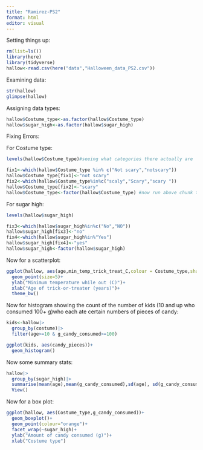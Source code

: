 ```yaml
---
title: "Ramirez-PS2"
format: html
editor: visual
---
```


Setting things up:

```r
rm(list=ls())
library(here)
library(tidyverse)
hallow<-read.csv(here("data","Halloween_data_PS2.csv"))
```

Examining data:

```r
str(hallow)
glimpse(hallow)
```

Assigning data types:

```r
hallow$Costume_type<-as.factor(hallow$Costume_type)
hallow$sugar_high<-as.factor(hallow$sugar_high)
```

Fixing Errors:

For Costume type:

```r
levels(hallow$Costume_type)#seeing what categories there actually are
```

```r
fix1<-which(hallow$Costume_type %in% c("Not scary","notscary"))
hallow$Costume_type[fix1]<-"not scary"
fix2<-which(hallow$Costume_type%in%c("scaly","Scary","scary "))
hallow$Costume_type[fix2]<-"scary"
hallow$Costume_type<-factor(hallow$Costume_type) #now run above chunk to check it worked
```

For sugar high:

```r
levels(hallow$sugar_high)
```

```r
fix3<-which(hallow$sugar_high%in%c("No","NO"))
hallow$sugar_high[fix3]<-"no"
fix4<-which(hallow$sugar_high%in%"Yes")
hallow$sugar_high[fix4]<-"yes"
hallow$sugar_high<-factor(hallow$sugar_high)
```

Now for a scatterplot:

```r
ggplot(hallow, aes(age,min_temp_trick_treat_C,colour = Costume_type,shape = Costume_type))+
  geom_point(size=5)+
  ylab("Minimum temperature while out (C)")+
  xlab("Age of trick-or-treater (years)")+
  theme_bw()
```

Now for histogram showing the count of the number of kids (10 and up who consumed 100+ g)who each ate certain numbers of pieces of candy:

```r
kids<-hallow|>
  group_by(costume)|>
  filter(age>=10 & g_candy_consumed>=100)
```

```r
ggplot(kids, aes(candy_pieces))+
  geom_histogram()
```

Now some summary stats:

```r
hallow|>
  group_by(sugar_high)|>
  summarise(mean(age),mean(g_candy_consumed),sd(age), sd(g_candy_consumed))|>
  View()
```

Now for a box plot:

```r
ggplot(hallow, aes(Costume_type,g_candy_consumed))+
  geom_boxplot()+
  geom_point(colour="orange")+
  facet_wrap(~sugar_high)+
  ylab("Amount of candy consumed (g)")+
  xlab("Costume type")
```
